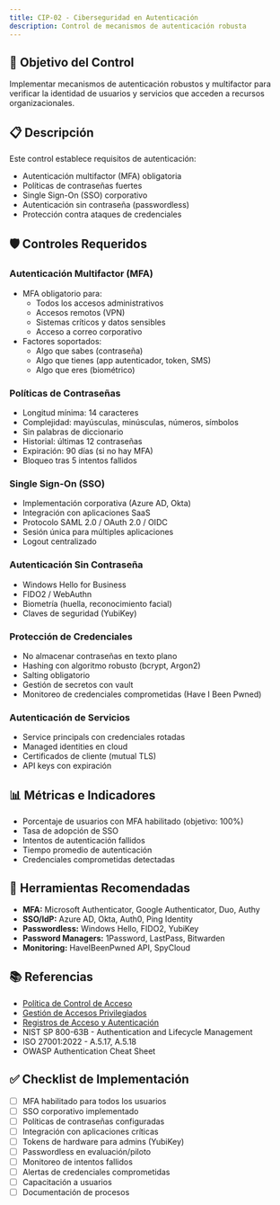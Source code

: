 ```yaml
---
title: CIP-02 - Ciberseguridad en Autenticación
description: Control de mecanismos de autenticación robusta
---
```


## 🎯 Objetivo del Control

Implementar mecanismos de autenticación robustos y multifactor para verificar la identidad de usuarios y servicios que acceden a recursos organizacionales.

## 📋 Descripción

Este control establece requisitos de autenticación:
- Autenticación multifactor (MFA) obligatoria
- Políticas de contraseñas fuertes
- Single Sign-On (SSO) corporativo
- Autenticación sin contraseña (passwordless)
- Protección contra ataques de credenciales

## 🛡️ Controles Requeridos

### Autenticación Multifactor (MFA)
- MFA obligatorio para:
  - Todos los accesos administrativos
  - Accesos remotos (VPN)
  - Sistemas críticos y datos sensibles
  - Acceso a correo corporativo
- Factores soportados:
  - Algo que sabes (contraseña)
  - Algo que tienes (app autenticador, token, SMS)
  - Algo que eres (biométrico)

### Políticas de Contraseñas
- Longitud mínima: 14 caracteres
- Complejidad: mayúsculas, minúsculas, números, símbolos
- Sin palabras de diccionario
- Historial: últimas 12 contraseñas
- Expiración: 90 días (si no hay MFA)
- Bloqueo tras 5 intentos fallidos

### Single Sign-On (SSO)
- Implementación corporativa (Azure AD, Okta)
- Integración con aplicaciones SaaS
- Protocolo SAML 2.0 / OAuth 2.0 / OIDC
- Sesión única para múltiples aplicaciones
- Logout centralizado

### Autenticación Sin Contraseña
- Windows Hello for Business
- FIDO2 / WebAuthn
- Biometría (huella, reconocimiento facial)
- Claves de seguridad (YubiKey)

### Protección de Credenciales
- No almacenar contraseñas en texto plano
- Hashing con algoritmo robusto (bcrypt, Argon2)
- Salting obligatorio
- Gestión de secretos con vault
- Monitoreo de credenciales comprometidas (Have I Been Pwned)

### Autenticación de Servicios
- Service principals con credenciales rotadas
- Managed identities en cloud
- Certificados de cliente (mutual TLS)
- API keys con expiración

## 📊 Métricas e Indicadores

- Porcentaje de usuarios con MFA habilitado (objetivo: 100%)
- Tasa de adopción de SSO
- Intentos de autenticación fallidos
- Tiempo promedio de autenticación
- Credenciales comprometidas detectadas

## 🔗 Herramientas Recomendadas

- **MFA:** Microsoft Authenticator, Google Authenticator, Duo, Authy
- **SSO/IdP:** Azure AD, Okta, Auth0, Ping Identity
- **Passwordless:** Windows Hello, FIDO2, YubiKey
- **Password Managers:** 1Password, LastPass, Bitwarden
- **Monitoring:** HaveIBeenPwned API, SpyCloud

## 📚 Referencias

- [Política de Control de Acceso](/docs/kudo/politicas/politica-control-acceso)
- [Gestión de Accesos Privilegiados](/docs/kudo/politicas/gestion-accesos-privilegiados)
- [Registros de Acceso y Autenticación](/docs/kudo/politicas/registros-acceso-autenticacion)
- NIST SP 800-63B - Authentication and Lifecycle Management
- ISO 27001:2022 - A.5.17, A.5.18
- OWASP Authentication Cheat Sheet

## ✅ Checklist de Implementación

- [ ] MFA habilitado para todos los usuarios
- [ ] SSO corporativo implementado
- [ ] Políticas de contraseñas configuradas
- [ ] Integración con aplicaciones críticas
- [ ] Tokens de hardware para admins (YubiKey)
- [ ] Passwordless en evaluación/piloto
- [ ] Monitoreo de intentos fallidos
- [ ] Alertas de credenciales comprometidas
- [ ] Capacitación a usuarios
- [ ] Documentación de procesos
